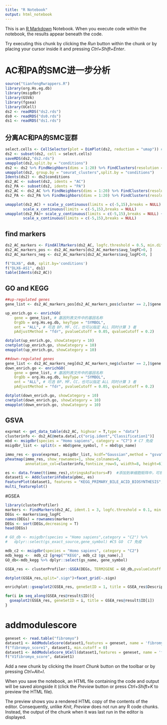 ```yaml
---
title: "R Notebook"
output: html_notebook
---
```


This is an [R Markdown](http://rmarkdown.rstudio.com) Notebook. When you execute code within the notebook, the results appear beneath the code. 

Try executing this chunk by clicking the *Run* button within the chunk or by placing your cursor inside it and pressing *Ctrl+Shift+Enter*. 

# AC和PA的SMC进一步分析
```r
source("tianfengRwrappers.R")
library(org.Hs.eg.db)
library(msigdbr)
library(GSVA)
library(fgsea)
library(UCell)
ds2 <- readRDS("ds2.rds")
ds0 <- readRDS("ds0.rds")
ds1 <- readRDS("ds1.rds")
```

## 分离AC和PA的SMC亚群
```r
select.cells <- CellSelector(plot = DimPlot(ds2, reduction = "umap")) #去除边角的离群细胞
ds2 <- subset(ds2, cell = select.cells)
saveRDS(ds2,"ds2.rds")
umapplot(ds2,split.by = "conditions")
ds2 <- ds2 %>% FindNeighbors(dims = 1:20) %>% FindClusters(resolution = 0.15)
umapplot(ds2, group.by = "seurat_clusters",split.by = "conditions")
Idents(ds2) <- ds2$conditions
ds2_AC <- subset(ds2, idents = "AC")
ds2_PA <- subset(ds2, idents = "PA")
ds2_AC <- ds2_AC %>% FindNeighbors(dims = 1:20) %>% FindClusters(resolution = 0.1)
ds2_PA <- ds2_PA %>% FindNeighbors(dims = 1:20) %>% FindClusters(resolution = 0.1)

umapplot(ds2_AC) + scale_y_continuous(limits = c(-5,15),breaks = NULL) +
        scale_x_continuous(limits = c(-5,15),breaks = NULL)
umapplot(ds2_PA)+ scale_y_continuous(limits = c(-5,15),breaks = NULL) +
        scale_x_continuous(limits = c(-5,15),breaks = NULL)
```
## find markers
```r
ds2_AC_markers <- FindAllMarkers(ds2_AC, logfc.threshold = 0.5, min.diff.pct = 0.2, only.pos = F)
ds2_AC_markers_pos <- ds2_AC_markers[ds2_AC_markers$avg_logFC>0, ]
ds2_AC_markers_neg <- ds2_AC_markers[ds2_AC_markers$avg_logFC<0, ]
```
```r
f("DLX6", ds0, split.by='conditions')
f("DLX6-AS1", ds1)
table(Idents(ds2_AC))
```


## GO and KEGG

```r
##up-regulated genes
gene_list <- ds2_AC_markers_pos[ds2_AC_markers_pos$cluster == 2,]$gene

up_enrich.go <- enrichGO(
    gene = gene_list, # 基因列表文件中的基因名称
    OrgDb = org.Hs.eg.db, keyType = "SYMBOL",
    ont = "ALL", # 可选 BP、MF、CC，也可以指定 ALL 同时计算 3 者
    pAdjustMethod = "fdr", pvalueCutoff = 0.05, qvalueCutoff = 0.2)

dotplot(up_enrich.go, showCategory = 10)
cnetplot(up_enrich.go, showCategory = 10)
emapplot(up_enrich.go, showCategory = 10)

##down-regulated genes
gene_list <- ds2_AC_markers_neg[ds2_AC_markers_neg$cluster == 2,]$gene
down_enrich.go <- enrichGO(
    gene = gene_list, # 基因列表文件中的基因名称
    OrgDb = org.Hs.eg.db, keyType = "SYMBOL",
    ont = "ALL", # 可选 BP、MF、CC，也可以指定 ALL 同时计算 3 者
    pAdjustMethod = "fdr", pvalueCutoff = 0.05, qvalueCutoff = 0.2)

dotplot(down_enrich.go, showCategory = 10)
cnetplot(down_enrich.go, showCategory = 10)
emapplot(down_enrich.go, showCategory = 10)

```


## GSVA
```r
exprmat <- get_data_table(ds2_AC, highvar = T,type = "data")
clusterinfo <- ds2_AC@meta.data[,c("orig.ident","Classification1")]
mbd <- msigdbr(species = "Homo sapiens", category = "C7") # C7 免疫
msigdbr_list <- split(x = mbd$gene_symbol, f = mbd$gs_name)

immo_res <- gsva(exprmat, msigdbr_list, kcdf="Gaussian",method = "gsva", parallel.sz = 6) #gsva 在server上运行
pheatmap(immo_res, show_rownames=1, show_colnames=0, 
         annotation_col=clusterinfo,fontsize_row=5, wiidth=8, height=6)#绘制热图
```


```r
es <- data.frame(t(immo_res),stringsAsFactors=F)  #添加到单细胞矩阵中，可视化相关通路的在umap上聚集情况，可理解为一个通路即一个基因
dataset1 <- AddclusterinfoData(pbmc, es)
FeaturePlot(dataset1, features = "KEGG_PRIMARY_BILE_ACID_BIOSYNTHESIS", reduction = 'umap')
multi_featureplot()

```

#GSEA
```r
library(clusterProfiler)
markers <- FindMarkers(ds2_AC, ident.1 = 3, logfc.threshold = 0.1, min.diff.pct = 0.1)
DEGs <- markers$avg_logFC
names(DEGs) = rownames(markers)
DEGs <- sort(DEGs,decreasing = T)
head(DEGs)

# GO_db <- msigdbr(species = "Homo sapiens",category = "C2") %>% 
#   dplyr::select(gs_exact_source,gene_symbol) #C5 GO  C7 免疫

mdb_c2 <- msigdbr(species = "Homo sapiens", category = "C2")
mdb_kegg <-  mdb_c2 [grep("^KEGG", mdb_c2 $gs_name),]
GO_db<-mdb_kegg %>% dplyr::select(gs_name, gene_symbol)

GSEA_res <- clusterProfiler::GSEA(DEGs, TERM2GENE = GO_db,pvalueCutoff = 0.5)

dotplot(GSEA_res,split=".sign")+facet_grid(~.sign)

enrichplot::gseaplot2(GSEA_res, geneSetID = 1, title = GSEA_res$Description[1])

for(i in seq_along(GSEA_res@result$ID)){
  gseaplot2(GSEA_res, geneSetID = i, title = GSEA_res@result$ID[i])
}

```


#  addmodulescore
```r
geneset <- read.table("fibromyo")
dataset1 <- AddModuleScore(dataset1,features = geneset, name = 'fibromyo_score')
f("fibromyo_score1", dataset1, min.cutoff = 0)
dataset1 <- AddModuleScore_UCell(dataset1,features = geneset, name = 'fibromyo_score')
f("V1fibromyo_score", dataset1)
```

Add a new chunk by clicking the *Insert Chunk* button on the toolbar or by pressing *Ctrl+Alt+I*.

When you save the notebook, an HTML file containing the code and output will be saved alongside it (click the *Preview* button or press *Ctrl+Shift+K* to preview the HTML file).

The preview shows you a rendered HTML copy of the contents of the editor. Consequently, unlike *Knit*, *Preview* does not run any R code chunks. Instead, the output of the chunk when it was last run in the editor is displayed.
